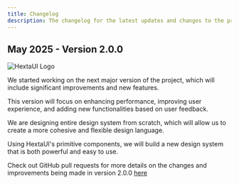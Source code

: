 ```yaml
---
title: Changelog
description: The changelog for the latest updates and changes to the project.
---
```


## May 2025 - Version 2.0.0

![HextaUI Logo](/Banner.png)

We started working on the next major version of the project, which will include significant improvements and new features.

This version will focus on enhancing performance, improving user experience, and adding new functionalities based on user feedback.

We are designing entire design system from scratch, which will allow us to create a more cohesive and flexible design language.

Using HextaUI's primitive components, we will build a new design system that is both powerful and easy to use.

Check out GitHub pull requests for more details on the changes and improvements being made in version 2.0.0 [here](https://github.com/preetsuthar17/HextaUI/pull/16)
